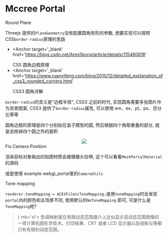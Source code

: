 
# Mccree Portal

<MDXTitle order={2} id='round-plane' href='#round-plane'>
	Round Plane
</MDXTitle>

Threejs 提供的`PlaneGeometry`没有配置圆角矩形的参数, 想要实现可以按照 CSS`border-radius`原理的思路

- <Anchor
  	target='_blank'
  	href='https://blog.csdn.net/Ares5kong/article/details/115460818'
  >
  	CSS 圆角边框原理
  </Anchor>
- <Anchor
  	target='_blank'
  	href='https://www.ruanyifeng.com/blog/2010/12/detailed_explanation_of_css3_rounded_corners.html'
  >
  	CSS3 圆角详解
  </Anchor>

`border-radius`的含义是"边框半径", CSS3 之前的时代, 实现圆角需要多张图片作为背景图案, CSS3 提供了`border-radius`属性,
可以使用 em、ex、pt、px、百分比等等

圆角边框的原理是四个分别贴在盒子模型的圆, 然后根据四个角取重叠的部分, 就是去除掉四个圆之外的面积

<Center>
	<Image src={RadiusTheory} w={'70%'} />
</Center>

<MDXTitle order={2} id='camera-position' href='#camera-position'>
	Fix Camera Position
</MDXTitle>

渲染目标对象输出的贴图材质会被摄像头拉伸, 这个可以看看`MeshPortalMaterial`的源码

或是使用 example <Anchor href='https://threejs.org/examples/?q=portal#webgl_portal'>webgl_portal</Anchor>里的`CameraUtils`

<MDXTitle order={2} id='tone-mapping' href='#tone-mapping'>
	Tone mapping
</MDXTitle>

`renderer.toneMapping = ACESFilmicToneMapping;`是用`toneMapping`时会发现`portal`内的颜色和主场景不同, 使用默认的`NoToneMapping`
即可, 可是什么是`ToneMapping`呢?

<Blockquote icon={<IconInfoCircle />} mb='xl'>
	色调映射是在有限动态范围媒介上近似显示高动态范围图像的一项计算机图形学技术。打印结果、CRT
	或者 LCD 显示器以及投影仪等都只有有限的动态范围。
</Blockquote>

